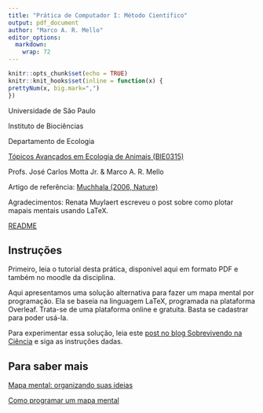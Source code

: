 ```yaml
---
title: "Prática de Computador I: Método Científico"
output: pdf_document
author: "Marco A. R. Mello"
editor_options: 
  markdown: 
    wrap: 72
---
```


```r
knitr::opts_chunk$set(echo = TRUE)
knitr::knit_hooks$set(inline = function(x) {
prettyNum(x, big.mark=",")
})
```

Universidade de São Paulo

Instituto de Biociências

Departamento de Ecologia

[Tópicos Avançados em Ecologia de Animais
(BIE0315)](https://uspdigital.usp.br/jupiterweb/obterDisciplina?sgldis=BIE0315&verdis=4)

Profs. José Carlos Motta Jr. & Marco A. R. Mello

Artigo de referência: [Muchhala (2006, Nature)](https://doi.org/10.1038/444701a)

Agradecimentos: Renata Muylaert escreveu o post sobre como plotar mapais mentais usando LaTeX.

[README](https://github.com/marmello77/EcoAnimal#readme)


## Instruções 

Primeiro, leia o tutorial desta prática, disponível aqui em formato PDF e também no moodle da disciplina.

Aqui apresentamos uma solução alternativa para fazer um mapa mental por programação. Ela se baseia na linguagem LaTeX, programada na plataforma Overleaf. Trata-se de uma plataforma online e gratuita. Basta se cadastrar para poder usá-la.

Para experimentar essa solução, leia este [post no blog Sobrevivendo na Ciência](https://marcoarmello.wordpress.com/2022/04/13/como-programar-um-mapa-mental/) e siga as instruções dadas.


## Para saber mais

[Mapa mental: organizando suas ideias](https://marcoarmello.wordpress.com/2015/04/15/mapasmentais/)

[Como programar um mapa mental](https://marcoarmello.wordpress.com/2022/04/13/como-programar-um-mapa-mental/)